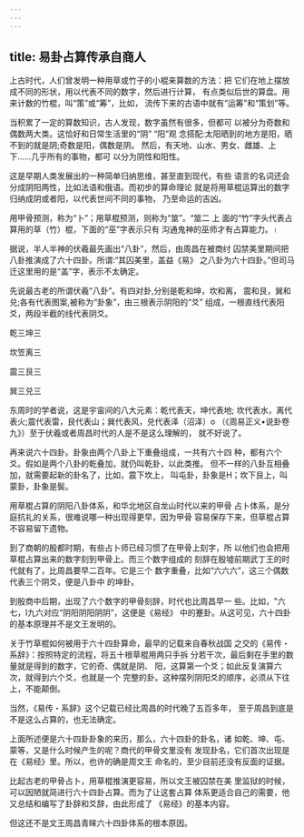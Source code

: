 ```yaml
---
---
---
```

title: 易卦占算传承自商人
---



上古时代，人们曾发明一种用草或竹子的小棍来算数的方法：把 它们在地上摆放成不同的形状，用以代表不同的数字，然后进行计算， 有点类似后世的算盘。用来计数的竹棍，叫“策”或“筹”，比如， 流传下来的古语中就有“运筹”和“策划”等。

当积累了一定的算数知识，古人发现，数字虽然有很多，但都可 以被分为奇数和偶数两大类。这恰好和日常生活里的“阴” “阳”观 念搭配:太阳晒到的地方是阳，晒不到的就是阴;奇数是阳，偶数是阴。 然后，有天地、山水、男女、雌雄、上下……几乎所有的事物，都可 以分为阴性和阳性。

这是早期人类发展出的一种简单归纳思维，甚至直到现代，有些 语言的名词还会分成阴阳两性，比如法语和俄语。而初步的算命理论 就是将用草棍运算出的数字归纳成阴或者阳，以代表世间不同的事物， 乃至命运的吉凶。

用甲骨预测，称为“卜”；用草棍预测，则称为“筮”。“筮二 上 面的“竹”字头代表占算用的草（竹）棍，下面的“巫”字表示只有 沟通鬼神的巫师才有占算能力。।

据说，半人半神的伏羲最先画出“八卦”，然后，由周昌在被商纣 囚禁美里期间把八卦推演成了六十四卦。所谓:“其囚美里，盖益《易》 之八卦为六十四卦。”但司马迁这里用的是“盖”字，表示不太确定。

先说最古老的所谓伏羲“八卦”。有四对卦,分别是乾和坤，坎和离， 震和艮，巽和兑;各有代表图案,被称为“卦象”，由三根表示阴阳的“爻” 组成，一根直线代表阳爻，两段半截的线代表阴爻。

乾三坤三

坎笠离三

震三艮三

巽三兑三

东周时的学者说，这是宇宙间的八大元素：乾代表天，坤代表地; 坎代表水，离代表火;震代表雷，艮代表山；巽代表风，兑代表泽（沼泽）o （《周易正义•说卦卷九》）至于伏羲或者周昌时代的人是不是这么理解的， 就不好说了。

再来说六十四卦。卦象由两个八卦上下重叠组成，一共有六十四 种，都有六个爻。假如是两个八卦的乾叠加，就仍叫乾卦，以此类推。 但不一样的八卦互相叠加，就需要起新的卦名了，比如，震下坎上， 叫屯卦，卦象是H；坎下艮上，叫蒙卦，卦象是鬓。

用草棍占算的阴阳八卦体系，和华北地区自龙山时代以来的甲骨 占卜体系，是分庭抗礼的关系，很难说哪一种出现得更早，因为甲骨 容易保存下来，但草棍占算不容易留下遗物。

到了商朝的殷都时期，有些占卜师已经习惯了在甲骨上刻字，所 以他们也会把用草棍占算出来的数字刻到甲骨上。而三个数字组成的 刻辞在殷墟前期武丁王的时代就有了，比周昌要早二百年。它是三个 数字重叠，比如“六六六”，这三个偶数代表三个阴爻，便是八卦中 的坤卦。

到殷商中后期，出现了六个数字的甲骨刻辞，时代也比周昌早一 些。比如，"六七，I九六对应“阴阳阴阳阴阴”，这便是《易经》 中的蹇卦。从这可见，六十四卦的基本原理并不是文王发明的。

关于竹草棍如何被用于六十四卦算命，最早的记载来自春秋战国 之交的《易传・系辞》：按照特定的流程，将五十根草棍用两只手拆 分若干次，最后剩在手里的数量就是得到的数字，它的奇、偶就是阴、 阳，这算第一个爻；如此反复演算六次，就得到六个爻，也就是一个 完整的卦。这种摆列阴阳爻的顺序，必须从下往上，不能颠倒。

当然，《易传・系辞》这个记载已经比周昌的时代晚了五百多年， 至于周昌到底是不是这么占算的，也无法确定。

上面所述便是六十四卦卦象的来历，那么，六十四卦的卦名，诸 如乾、坤、屯、蒙等，又是什么时候产生的呢？商代的甲骨文里没有 发现卦名，它们首次出现是在《易经》里。所以，也许的确是周文王 命名的，至少目前还没有反面的证据。

比起古老的甲骨占卜，用草棍推演更容易，所以文王被囚禁在美 里监狱的时候，可以因陋就简进行六十四卦占算。而为了让这套占算 体系更适合自己的需要，他又总结和编写了卦辞和爻辞，由此形成了 《易经》的基本内容。

但这还不是文王周昌青睐六十四卦体系的根本原因。
